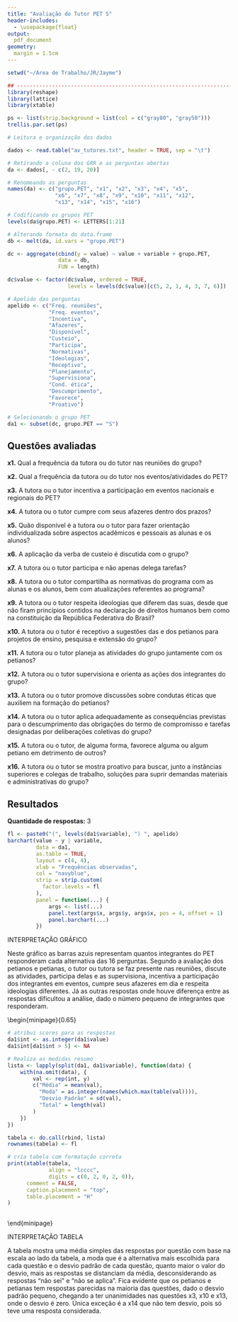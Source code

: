 ```yaml
---
title: "Avaliação do Tutor PET S"
header-includes:
  - \usepackage{float}
output: 
  pdf_document
geometry:
  margin = 1.5cm
---
```


```r

setwd("~/Área de Trabalho/JR/Jayme")

## ---------------------------------------------------------------------
library(reshape)
library(lattice)
library(xtable)

ps <- list(strip.background = list(col = c("gray80", "gray50")))
trellis.par.set(ps)

# Leitura e organização dos dados

dados <- read.table("av_tutores.txt", header = TRUE, sep = "\t")

# Retirando a coluna dos GRR e as perguntas abertas
da <- dados[, - c(2, 19, 20)]

# Renomeando as perguntas
names(da) <- c("grupo.PET", "x1", "x2", "x3", "x4", "x5",
               "x6", "x7", "x8", "x9", "x10", "x11", "x12",
               "x13", "x14", "x15", "x16")

# Codificando os grupos PET
levels(da$grupo.PET) <- LETTERS[1:21]

# Alterando formata do data.frame
db <- melt(da, id.vars = "grupo.PET")

dc <- aggregate(cbind(y = value) ~ value + variable + grupo.PET,
                data = db, 
                FUN = length)

dc$value <- factor(dc$value, ordered = TRUE,
                   levels = levels(dc$value)[c(5, 2, 1, 4, 3, 7, 6)])

# Apelido das perguntas
apelido <- c("Freq. reuniões", 
             "Freq. eventos", 
             "Incentiva", 
             "Afazeres", 
             "Disponível",
             "Custeio",
             "Participa",
             "Normativas",
             "Ideologias",
             "Receptivo",
             "Planejamento",
             "Supervisiona",
             "Cond. ética",
             "Descumprimento",
             "Favorece",
             "Proativo")

# Selecionando o grupo PET
da1 <- subset(dc, grupo.PET == "S")

```

## Questões avaliadas

**x1.** Qual a frequência da tutora ou do tutor nas reuniões do grupo?

**x2.** Qual a frequência da tutora ou do tutor nos eventos/atividades
do PET?

**x3.** A tutora ou o tutor incentiva a participação em eventos
nacionais e regionais do PET?

**x4.** A tutora ou o tutor cumpre com seus afazeres dentro dos prazos?

**x5.** Quão disponível é a tutora ou o tutor para fazer orientação
individualizada sobre aspectos acadêmicos e pessoais as alunas e os
alunos?

**x6.** A aplicação da verba de custeio é discutida com o grupo?

**x7.** A tutora ou o tutor participa e não apenas delega tarefas?

**x8.** A tutora ou o tutor compartilha as normativas do programa com as
alunas e os alunos, bem com atualizações referentes ao programa?

**x9.** A tutora ou o tutor respeita ideologias que diferem das suas,
desde que não firam princípios contidos na declaração de direitos
humanos bem como na constituição da República Federativa do Brasil?

**x10.** A tutora ou o tutor é receptivo a sugestões das e dos petianos 
para projetos de ensino, pesquisa e extensão do grupo?

**x11.** A tutora ou o tutor planeja as atividades do grupo juntamente
com os petianos?

**x12.** A tutora ou o tutor supervisiona e orienta as ações dos
integrantes do grupo?

**x13.** A tutora ou o tutor promove discussões sobre condutas éticas
que auxiliem na formação do petianos?

**x14.** A tutora ou o tutor aplica adequadamente as consequências
previstas para o descumprimento das obrigações do termo de compromisso e
tarefas designadas por deliberações coletivas do grupo?

**x15.** A tutora ou o tutor, de alguma forma, favorece alguma ou algum
petiano em detrimento de outros?

**x16.** A tutora ou o tutor se mostra proativo para buscar, junto a
instâncias superiores e colegas de trabalho, soluções para suprir
demandas materiais e administrativas do grupo?

\pagebreak

## Resultados

**Quantidade de respostas:** 3

```r

fl <- paste0("(", levels(da1$variable), ") ", apelido)
barchart(value ~ y | variable,
         data = da1,
         as.table = TRUE,
         layout = c(4, 4),
         xlab = "Frequências observadas",
         col = "navyblue",
         strip = strip.custom(
           factor.levels = fl  
         ),
         panel = function(...) { 
             args <- list(...)
             panel.text(args$x, args$y, args$x, pos = 4, offset = 1)
             panel.barchart(...)
         })

```

INTERPRETAÇÃO GRÁFICO

Neste gráfico as barras azuis representam quantos integrantes do PET 
responderam cada alternativa das 16 perguntas.
Segundo a avaliação dos petianos e petianas, o tutor ou tutora se faz 
presente nas reuniões, discute as atividades, participa delas e as 
supervisiona, incentiva a participação dos integrantes em eventos, 
cumpre seus afazeres em dia e respeita ideologias diferentes. Já as 
outras respostas onde houve diferença entre as respostas dificultou a
análise, dado o número pequeno de integrantes que responderam.


\begin{minipage}{0.65\textwidth}

```r

# atribui scores para as respostas
da1$int <- as.integer(da1$value)
da1$int[da1$int > 5] <- NA

# Realiza as medidas resumo
lista <- lapply(split(da1, da1$variable), function(data) {
    with(na.omit(data), {
        val <- rep(int, y)
        c("Média" = mean(val),
          "Moda" = as.integer(names(which.max(table(val)))),
          "Desvio Padrão" = sd(val),
          "Total" = length(val)
        )
    })    
})

tabela <- do.call(rbind, lista)
rownames(tabela) <- fl

# cria tabela com formatação correta
print(xtable(tabela,
             align = "lcccc",
             digits = c(0, 2, 0, 2, 0)),
      comment = FALSE,
      caption.placement = "top",
      table.placement = "H"
)
      
```

\end{minipage}
\begin{minipage}{0.35\textwidth}

\footnotesize
Para a construção da tabela, assumiu-se valores de 1 a 5 para os pontos
da escala sendo:

\begin{itemize}
\tightlist
\item
  Valor 1 para alternativa sempre;
\item
  Valor 2 para alternativa frequentemente;
\item
  Valor 3 para alternativa às vezes;
\item
  Valor 4 para alternativa raramente;
\item
  Valor 5 para alternativa nunca.
\end{itemize}

As estatísticas apresentadas são:

\begin{itemize}
\tightlist
\item
  Média: Média aritmética dos pontos da escala;
\item
  Moda: Classe de maior frequência;
\item
  Desvio padrão: Representa a variabilidade das respostas;
\item
  Total: Total de respostas válidas.
\end{itemize}

{\bf Obs.:} as alternativas não sei e não se aplica foram
desconsideradas

\end{minipage}

INTERPRETAÇÃO TABELA

A tabela mostra uma média simples das respostas por questão com base na
escala ao lado da tabela, a moda que é a alternativa mais escolhida para
cada questão e o desvio padrão de cada questão, quanto maior o valor do 
desvio, mais as respostas se distanciam da média, desconsiderando as 
respostas "não sei" e "não se aplica".
Fica evidente que os petianos e petianas tem respostas parecidas na
maioria das questões, dado o desvio padrão pequeno, chegando a ter
unanimidades nas questões x3, x10 e x13, onde o desvio é zero. Única 
exceção é a x14 que não tem desvio, pois só teve uma resposta 
considerada.
